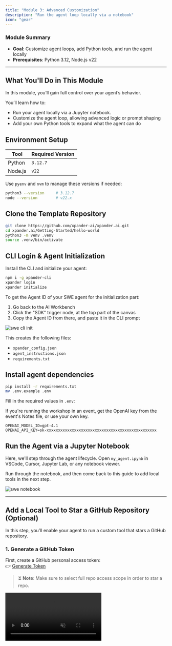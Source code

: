 ```yaml
---
title: "Module 3: Advanced Customization"
description: "Run the agent loop locally via a notebook"
icon: "gear"
---
```


<Note>

### **Module Summary**

- **Goal**: Customize agent loops, add Python tools, and run the agent locally
- **Prerequisites**: Python 3.12, Node.js v22

</Note>

---

## What You'll Do in This Module

In this module, you’ll gain full control over your agent’s behavior.

You’ll learn how to:

- Run your agent locally via a Jupyter notebook.
- Customize the agent loop, allowing advanced logic or prompt shaping
- Add your own Python tools to expand what the agent can do


## Environment Setup

| Tool    | Required Version |
| ------- | ---------------- |
| Python  | `3.12.7`         |
| Node.js | `v22`            |

Use `pyenv` and `nvm` to manage these versions if needed:

```bash
python3 --version     # 3.12.7
node --version        # v22.x
```

## Clone the Template Repository

```bash
git clone https://github.com/xpander-ai/xpander.ai.git
cd xpander.ai/Getting-Started/hello-world
python3 -m venv .venv
source .venv/bin/activate
```

## CLI Login & Agent Initialization

Install the CLI and initialize your agent:

```bash
npm i -g xpander-cli
xpander login
xpander initialize
```
To get the Agent ID of your SWE agent for the initialization part:
1. Go back to the AI Workbench
2. Click the "SDK" trigger node, at the top part of the canvas
3. Copy the Agent ID from there, and paste it in the CLI prompt

![swe cli init](/images/workshops/swe-cli-login-and-init.png)

This creates the following files:

* `xpander_config.json`
* `agent_instructions.json`
* `requirements.txt`


## Install agent dependencies

```bash
pip install -r requirements.txt
mv .env.example .env
```

Fill in the required values in `.env`:

<Tip>
If you're running the workshop in an event, get the OpenAI key from the event's Notes file, or use your own key.
</Tip>

```env
OPENAI_MODEL_ID=gpt-4.1
OPENAI_API_KEY=sk-xxxxxxxxxxxxxxxxxxxxxxxxxxxxxxxxxxxxxxxxxxxxxxxx
```

## Run the Agent via a Jupyter Notebook

Here, we'll step through the agent lifecycle.
Open `my_agent.ipynb` in VSCode, Cursor, Jupyter Lab, or any notebook viewer.

Run through the notebook, and then come back to this guide to add local tools in the next step.

![swe notebook](/images/workshops/swe-notebook.png)

---
## Add a Local Tool to Star a GitHub Repository (Optional)

In this step, you’ll enable your agent to run a custom tool that stars a GitHub repository.

### 1. Generate a GitHub Token

First, create a GitHub personal access token:  
👉 [Generate Token](https://github.com/settings/tokens/new)
> ⏳ **Note**: Make sure to select full repo access scope in order to star a repo.

<Frame>
  <video
    autoPlay
    muted
    loop
    playsInline
    className="w-full aspect-video"
    src="https://assets.xpanderai.io/workshops/videos/create-github-token.mp4"
  />
</Frame>

---

### 2. Add the Token to Your `.env` File

Update your `.env` file with the following:

```env
OPENAI_MODEL_ID=gpt-4.1                            # Your existing model ID
OPENAI_API_KEY=sk-xxxxxxxxxxxxxxxxxxxxxxxxxxxxxxx  # Your existing OpenAI key
GITHUB_TOKEN=YOUR_TOKEN_GOES_HERE                  # Paste your GitHub token here
```

---

### 🧩 3. Define the Custom Tool

Replace the contents of `tools/local_tools.py` with:

```python
import requests
from os import getenv

def star_github_repo(repo_full_name: str):
    result = {"success": False, "message": ""}
    try:
        token = getenv("GITHUB_TOKEN")
        if not token:
            result["message"] = "Error: GITHUB_TOKEN not found in environment variables."
            return result

        url = f"https://api.github.com/user/starred/{repo_full_name}"
        headers = {
            "Authorization": f"token {token}",
            "Accept": "application/vnd.github+json",
        }

        response = requests.put(url, headers=headers)
        result["success"] = response.status_code == 204
        result["message"] = "Done" if result["success"] else "Failed"
    except Exception as e:
        result["message"] = str(e)

    return result

local_tools = [
    {
        "declaration": {
            "type": "function",
            "function": {
                "name": "star_github_repo",
                "description": "Star a GitHub repository",
                "parameters": {
                    "type": "object",
                    "properties": {
                        "repo_full_name": {
                            "type": "string",
                            "description": "Full name of the repository (e.g. xpander-ai/xpander.ai)"
                        }
                    },
                    "required": ["repo_full_name"]
                }
            }
        },
        "fn": star_github_repo
    }
]

# Helper mappings
local_tools_list = [tool["declaration"] for tool in local_tools]
local_tools_by_name = {tool["declaration"]["function"]["name"]: tool["fn"] for tool in local_tools}
```

![swe replace local tools](/images/workshops/swe-replacing-local-tools.png)

---

### 🔄 4. Reload the Agent

Add a new cell to reinitialize the agent with the updated tools:

```python
agent = MyAgent(xpander_agent)  # The agent will now include the updated local tools
```

---

### 🤖 5. Ask the Agent to Star a Repository

Add a new cell to send a prompt to the agent:

```python
# Ask the agent to star a specific repo
await agent.chat("star repo xpander-ai/xpander.ai")
```

![swe star repo result](/images/workshops/swe-star-repo-result.png)

---

## Agent activated. GitHub stars beware — you’ve built a coding assassin. 💻